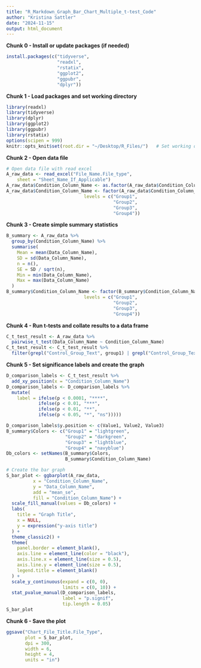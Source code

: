```yaml
---
title: "R_Markdown_Graph_Bar_Chart_Multiple_t-test_Code"
author: "Kristina Sattler"
date: "2024-11-15"
output: html_document
---
```

**Chunk 0 - Install or update packages (if needed)**

```r
install.packages(c("tidyverse",
                   "readxl",
                   "rstatix",
                   "ggplot2",
                   "ggpubr",
                   "dplyr"))
```

**Chunk 1 - Load packages and set working directory**

```r
library(readxl)
library(tidyverse)
library(dplyr)
library(ggplot2)
library(ggpubr)
library(rstatix)
options(scipen = 999)
knitr::opts_knit$set(root.dir = "~/Desktop/R_Files/")   # Set working directory
```

**Chunk 2 - Open data file**

```r
# Open data file with read excel 
A_raw_data <- read_excel("File_Name.File_type", 
    sheet = "Sheet_Name_If_Applicable")
A_raw_data$Condition_Column_Name <- as.factor(A_raw_data$Condition_Column_Name)
A_raw_data$Condition_Column_Name <- factor(A_raw_data$Condition_Column_Name,
                             levels = c("Group1", 
                                        "Group2", 
                                        "Group3", 
                                        "Group4"))
```

**Chunk 3 - Create simple summary statistics**

```r
B_summary <- A_raw_data %>%
  group_by(Condition_Column_Name) %>%
  summarise(
    Mean = mean(Data_Column_Name),
    SD = sd(Data_Column_Name),
    n = n(),
    SE = SD / sqrt(n),
    Min = min(Data_Column_Name),
    Max = max(Data_Column_Name)
  )
B_summary$Condition_Column_Name <- factor(B_summary$Condition_Column_Name,
                             levels = c("Group1", 
                                        "Group2", 
                                        "Group3", 
                                        "Group4"))
```

**Chunk 4 - Run t-tests and collate results to a data frame**

```r
C_t_test_result <- A_raw_data %>% 
  pairwise_t_test(Data_Column_Name ~ Condition_Column_Name)
C_t_test_result <- C_t_test_result %>% 
  filter(grepl("Control_Group_Text", group1) | grepl("Control_Group_Text", group2))
```

**Chunk 5 - Set significance labels and create the graph**

```r
D_comparison_labels <- C_t_test_result %>% 
  add_xy_position(x = "Condition_Column_Name")
D_comparison_labels <- D_comparison_labels %>%
  mutate(
    label = ifelse(p < 0.0001, "****",
            ifelse(p < 0.01, "***",
            ifelse(p < 0.01, "**",
            ifelse(p < 0.05, "*", "ns")))))

D_comparison_labels$y.position <- c(Value1, Value2, Value3)
B_summary$Colors <- c("Group1" = "lightgreen",
                      "Group2" = "darkgreen",
                      "Group3" = "lightblue",
                      "Group4" = "navyblue")
Db_colors <- setNames(B_summary$Colors, 
                      B_summary$Condition_Column_Name)

# Create the bar graph
S_bar_plot <- ggbarplot(A_raw_data, 
          x = "Condition_Column_Name", 
          y = "Data_Column_Name", 
          add = "mean_se", 
          fill = "Condition_Column_Name") +
  scale_fill_manual(values = Db_colors) + 
  labs(
    title = "Graph Title",
    x = NULL,
    y = expression("y-axis title")
  ) +
  theme_classic2() +
  theme(
    panel.border = element_blank(),
    axis.line = element_line(color = "black"),
    axis.line.x = element_line(size = 0.5),
    axis.line.y = element_line(size = 0.5),
    legend.title = element_blank()
  ) +
  scale_y_continuous(expand = c(0, 0), 
                     limits = c(0, 10)) +
  stat_pvalue_manual(D_comparison_labels, 
                     label = "p.signif", 
                     tip.length = 0.05)
S_bar_plot
```

**Chunk 6 - Save the plot**

```r
ggsave("Chart_File_Title.File_Type", 
       plot = S_bar_plot, 
       dpi = 300, 
       width = 6, 
       height = 4, 
       units = "in")
```
